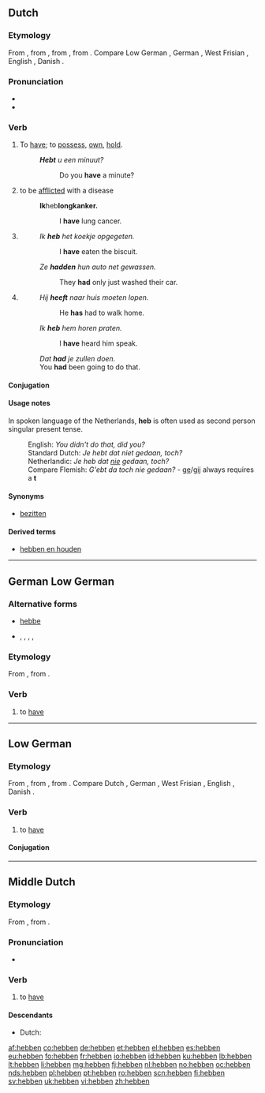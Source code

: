 ==Dutch==

===Etymology===
From {{etyl|dum|nl}} {{term|hebben|lang=dum}}, from {{etyl|odt|nl}} {{term|hebban|lang=odt}}, from {{etyl|gem-pro|nl}} {{term/t|gem-pro|*habjaną}}, from {{etyl|ine-pro|nl}} {{term/t|ine-pro|*keh₂p-||to grasp}}. Compare Low German {{term|hebben|lang=nds}}, German {{term|haben|lang=de}}, West Frisian {{term|hawwe|lang=fy}}, English {{term|have|lang=en}}, Danish {{term|have|lang=da}}.

===Pronunciation===
* {{IPA|lang=nl|/ˈɦɛ.bə(n)/}}
* {{audio|Nl-hebben.ogg|audio}}

===Verb===
{{nl-verb}}

# {{context|transitive|lang=nl}} To [[have]]; to [[possess]], [[own]], [[hold]].
#: '''''Hebt''' u een minuut?''
#:: Do you '''have''' a minute?
# {{context|lang=nl|transitive|medicine}} to be [[afflict]]ed with a disease
#: '''Ik '''heb''' longkanker.'''
#:: I '''have''' lung cancer.
# {{context|lang=nl|transitive|auxiliary}} {{non-gloss definition|Used to form the [[perfect tense]] of the [[active voice]] of most verbs, together with a [[past participle]].}}
#: ''Ik '''heb''' het koekje opgegeten.''
#:: I '''have''' eaten the biscuit.
#: ''Ze '''hadden''' hun auto net gewassen.''
#:: They '''had''' only just washed their car.
# {{context|lang=nl|transitive|auxiliary}} {{non-gloss definition|Used to form the [[perfect tense]] with the [[modal verbs]] ([[kunnen]], [[zullen]], [[hoeven]], [[moeten]], [[mogen]], [[willen]], [[durven]], [[zien]], [[horen]]).}}
#: ''Hij '''heeft''' naar huis moeten lopen.''
#:: He '''has''' had to walk home.
#: ''Ik '''heb''' hem horen praten.''
#:: I '''have''' heard him speak.
#: ''Dat '''had''' je zullen doen.''
#: You '''had''' been going to do that.

====Conjugation====
{{nl-conj-irr|hebben}}

====Usage notes====
In spoken language of the Netherlands, '''heb''' is often used as second person singular present tense.
: English: ''You didn't do that, did you?''
: Standard Dutch: ''Je hebt dat niet gedaan, toch?''
: Netherlandic: ''Je heb dat [[nie#Dutch|nie]] gedaan, toch?''
: Compare Flemish: ''G'ebt da toch nie gedaan?'' - [[ge#Dutch|ge]]/[[gij]] always requires a '''t'''

====Synonyms====
* [[bezitten]]

====Derived terms====
* [[hebben en houden]]

----

==German Low German==

===Alternative forms===
* {{qualifier|eastern Low Prussian|lang=nds-de}} [[hebbe]]
* {{qualifier|in various dialects|lang=nds-de}} {{l|nds|hewwen}}, {{l|nds|häwwen}}, {{l|nds|häbben}}, {{l|nds|hęwwen}}, {{l|nds|hębben}}

===Etymology===
From {{etyl|osx|nds-de}} {{term|hebbian|lang=osx}}, from {{etyl|gem-pro|nds-de}} {{term/t|gem-pro|*habjaną}}.

===Verb===
{{head|nds-de|verb}}

# {{context|in several dialects, including|_|western|_|Low Prussian|lang=nds-de}} to [[have]]

----

==Low German==

===Etymology===
From {{etyl|osx|nds}} {{term|hebbian|lang=osx}}, from {{etyl|gem-pro|nds}} {{term/t|gem-pro|*habjaną}}, from {{etyl|ine-pro|nds}} {{term/t|ine-pro|*keh₂p-||to grasp}}. Compare Dutch {{term|hebben|lang=nl}}, German {{term|haben|lang=de}}, West Frisian {{term|hawwe|lang=fy}}, English {{term|have|lang=en}}, Danish {{term|have|lang=da}}.

===Verb===
{{head|nds|verb}}

#  to [[have]]

====Conjugation====
{{nds-conj-table<!--
-->|head=hebben<!--

Present indicative
-->|hebb<!--
-->|hest, hess<!--
-->|het, hett<!--
-->|hebbt<!--

Past indicative
-->|hat, harr<!--
-->|hatst, harrst<!--
-->|hat, harr<!--
-->|hadden, harrn<!--

Present subjunctive
-->|hebbe<!--
-->|hebbest<!--
-->|hebbe<!--
-->|hebben<!--

Past subjunctive
-->|hädde<!--
-->|häddest<!--
-->|hädde<!--
-->|hädden<!--

Imperative
-->|heb<!--
-->|hebt<!--

Participles
-->|hebbend<!--
-->|(e)hat, (e)hatt<!--
-->}}

----

==Middle Dutch==

===Etymology===
From {{etyl|odt|dum}} {{term|hebban|lang=odt}}, from {{etyl|gem-pro|dum}} {{term/t|gem-pro|*habjaną}}.

===Pronunciation===
* {{IPA|lang=dum|/ˈhebːən/}}

===Verb===
{{dum-verb}}

# to [[have]]

====Descendants====
* Dutch: {{l|nl|hebben}}

[[af:hebben]]
[[co:hebben]]
[[de:hebben]]
[[et:hebben]]
[[el:hebben]]
[[es:hebben]]
[[eu:hebben]]
[[fo:hebben]]
[[fr:hebben]]
[[io:hebben]]
[[id:hebben]]
[[ku:hebben]]
[[lb:hebben]]
[[lt:hebben]]
[[li:hebben]]
[[mg:hebben]]
[[fj:hebben]]
[[nl:hebben]]
[[no:hebben]]
[[oc:hebben]]
[[nds:hebben]]
[[pl:hebben]]
[[pt:hebben]]
[[ro:hebben]]
[[scn:hebben]]
[[fi:hebben]]
[[sv:hebben]]
[[uk:hebben]]
[[vi:hebben]]
[[zh:hebben]]